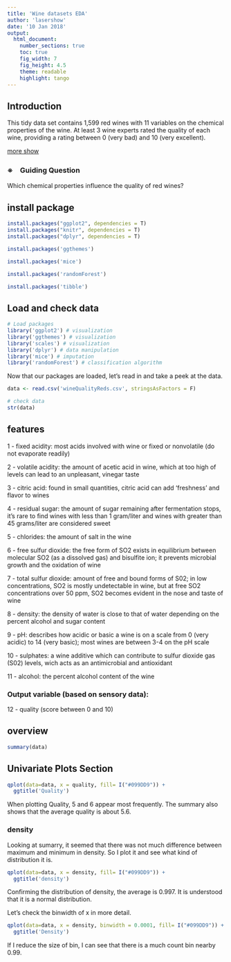 ```yaml
---
title: 'Wine datasets EDA'
author: 'lasershow'
date: '10 Jan 2018'
output:
  html_document:
    number_sections: true
    toc: true
    fig_width: 7
    fig_height: 4.5
    theme: readable
    highlight: tango
---
```


## Introduction

This tidy data set contains 1,599 red wines with 11 variables on the chemical properties of the wine. At least 3 wine experts rated the quality of each wine, providing a rating between 0 (very bad) and 10 (very excellent).

[more show](https://s3.amazonaws.com/udacity-hosted-downloads/ud651/wineQualityInfo.txt)

### ※　Guiding Question

Which chemical properties influence the quality of red wines?


## install package

```r
install.packages("ggplot2", dependencies = T)
install.packages("knitr", dependencies = T)
install.packages("dplyr", dependencies = T)
```

```r
install.packages('ggthemes')
```

```r
install.packages('mice')
```

```r
install.packages('randomForest')
```

```r
install.packages('tibble')

```

## Load and check data

```r
# Load packages
library('ggplot2') # visualization
library('ggthemes') # visualization
library('scales') # visualization
library('dplyr') # data manipulation
library('mice') # imputation
library('randomForest') # classification algorithm
```

Now that our packages are loaded, let's read in and take a peek at the data.

```r
data <- read.csv('wineQualityReds.csv', stringsAsFactors = F)

# check data
str(data)
```

## features

1 - fixed acidity: most acids involved with wine or fixed or nonvolatile (do not evaporate readily)

2 - volatile acidity: the amount of acetic acid in wine, which at too high of levels can lead to an unpleasant, vinegar taste

3 - citric acid: found in small quantities, citric acid can add 'freshness' and flavor to wines

4 - residual sugar: the amount of sugar remaining after fermentation stops, it's rare to find wines with less than 1 gram/liter and wines with greater than 45 grams/liter are considered sweet

5 - chlorides: the amount of salt in the wine

6 - free sulfur dioxide: the free form of SO2 exists in equilibrium between molecular SO2 (as a dissolved gas) and bisulfite ion; it prevents microbial growth and the oxidation of wine

7 - total sulfur dioxide: amount of free and bound forms of S02; in low concentrations, SO2 is mostly undetectable in wine, but at free SO2 concentrations over 50 ppm, SO2 becomes evident in the nose and taste of wine

8 - density: the density of water is close to that of water depending on the percent alcohol and sugar content

9 - pH: describes how acidic or basic a wine is on a scale from 0 (very acidic) to 14 (very basic); most wines are between 3-4 on the pH scale

10 - sulphates: a wine additive which can contribute to sulfur dioxide gas (S02) levels, wich acts as an antimicrobial and antioxidant

11 - alcohol: the percent alcohol content of the wine

### Output variable (based on sensory data):
12 - quality (score between 0 and 10)

## overview

```r
summary(data)
```

## Univariate Plots Section

```r
qplot(data=data, x = quality, fill= I("#099DD9")) + 
  ggtitle('Quality')
```

When plotting Quality, 5 and 6 appear most frequently. The summary also shows that the average quality is about 5.6.

### density

Looking at sumarry, it seemed that there was not much difference between maximum and minimum in density. So I plot it and see what kind of distribution it is.

```r
qplot(data=data, x = density, fill= I("#099DD9")) + 
  ggtitle('density')
```

Confirming the distribution of density, the average is 0.997. It is understood that it is a normal distribution.

Let's check the binwidth of x in more detail.

```r
qplot(data=data, x = density, binwidth = 0.0001, fill= I("#099DD9")) + 
  ggtitle('Density')
```

If I reduce the size of bin, I can see that there is a much count bin nearby 0.99.



